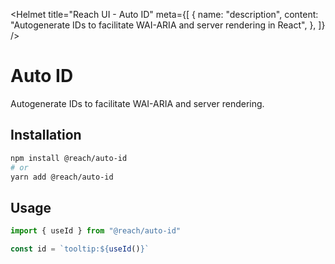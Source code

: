 
<Helmet
  title="Reach UI - Auto ID"
  meta={[
    {
      name: "description",
      content:
        "Autogenerate IDs to facilitate WAI-ARIA and server rendering in React",
    },
  ]}
/>

# Auto ID

Autogenerate IDs to facilitate WAI-ARIA and server rendering.

## Installation

```bash
npm install @reach/auto-id
# or
yarn add @reach/auto-id
```

## Usage

```js
import { useId } from "@reach/auto-id"

const id = `tooltip:${useId()}`
```
